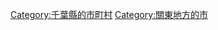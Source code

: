 {{Commonscat|Inzai, Chiba}}
{{Catmore}}

{{DEFAULTSORT:Inzai-shi}}
[[Category:千葉縣的市町村|Category:千葉縣的市町村]]
[[Category:關東地方的市|Category:關東地方的市]]